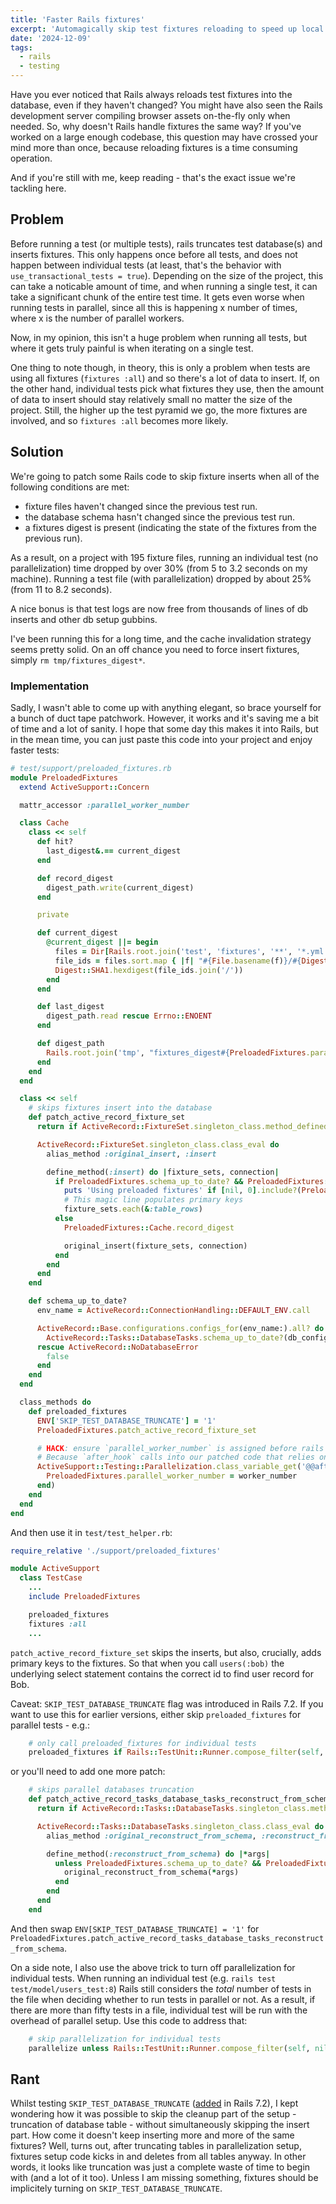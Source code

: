 ```yaml
---
title: 'Faster Rails fixtures'
excerpt: 'Automagically skip test fixtures reloading to speed up local tests.'
date: '2024-12-09'
tags:
  - rails
  - testing
---
```


Have you ever noticed that Rails always reloads test fixtures into the database, even if they haven't changed? You might have also seen the Rails development server compiling browser assets on-the-fly only when needed. So, why doesn't Rails handle fixtures the same way? If you've worked on a large enough codebase, this question may have crossed your mind more than once, because reloading fixtures is a time consuming operation.

And if you're still with me, keep reading - that's the exact issue we're tackling here.

## Problem

Before running a test (or multiple tests), rails truncates test database(s) and inserts fixtures. This only happens once before all tests, and does not happen between individual tests (at least, that's the behavior with `use_transactional_tests = true`). Depending on the size of the project, this can take a noticable amount of time, and when running a single test, it can take a significant chunk of the entire test time. It gets even worse when running tests in parallel, since all this is happening x number of times, where x is the number of parallel workers.

Now, in my opinion, this isn't a huge problem when running all tests, but where it gets truly painful is when iterating on a single test.

One thing to note though, in theory, this is only a problem when tests are using all fixtures (`fixtures :all`) and so there's a lot of data to insert. If, on the other hand, individual tests pick what fixtures they use, then the amount of data to insert should stay relatively small no matter the size of the project. Still, the higher up the test pyramid we go, the more fixtures are involved, and so `fixtures :all` becomes more likely.

## Solution

We're going to patch some Rails code to skip fixture inserts when all of the following conditions are met:

- fixture files haven't changed since the previous test run.
- the database schema hasn't changed since the previous test run.
- a fixtures digest is present (indicating the state of the fixtures from the previous run).

As a result, on a project with 195 fixture files, running an individual test (no parallelization) time dropped by over 30% (from 5 to 3.2 seconds on my machine). Running a test file (with parallelization) dropped by about 25% (from 11 to 8.2 seconds).

A nice bonus is that test logs are now free from thousands of lines of db inserts and other db setup gubbins.

I've been running this for a long time, and the cache invalidation strategy seems pretty solid. On an off chance you need to force insert fixtures, simply `rm tmp/fixtures_digest*`.

### Implementation

Sadly, I wasn't able to come up with anything elegant, so brace yourself for a bunch of duct tape patchwork. However, it works and it's saving me a bit of time and a lot of sanity. I hope that some day this makes it into Rails, but in the mean time, you can just paste this code into your project and enjoy faster tests:

```ruby
# test/support/preloaded_fixtures.rb
module PreloadedFixtures
  extend ActiveSupport::Concern

  mattr_accessor :parallel_worker_number

  class Cache
    class << self
      def hit?
        last_digest&.== current_digest
      end

      def record_digest
        digest_path.write(current_digest)
      end

      private

      def current_digest
        @current_digest ||= begin
          files = Dir[Rails.root.join('test', 'fixtures', '**', '*.yml')]
          file_ids = files.sort.map { |f| "#{File.basename(f)}/#{Digest::SHA1.file(f).hexdigest}" }
          Digest::SHA1.hexdigest(file_ids.join('/'))
        end
      end

      def last_digest
        digest_path.read rescue Errno::ENOENT
      end

      def digest_path
        Rails.root.join('tmp', "fixtures_digest#{PreloadedFixtures.parallel_worker_number}")
      end
    end
  end

  class << self
    # skips fixtures insert into the database
    def patch_active_record_fixture_set
      return if ActiveRecord::FixtureSet.singleton_class.method_defined?(:original_insert)

      ActiveRecord::FixtureSet.singleton_class.class_eval do
        alias_method :original_insert, :insert

        define_method(:insert) do |fixture_sets, connection|
          if PreloadedFixtures.schema_up_to_date? && PreloadedFixtures::Cache.hit? && fixture_sets.first.model_class.count.positive?
            puts 'Using preloaded fixtures' if [nil, 0].include?(PreloadedFixtures.parallel_worker_number)
            # This magic line populates primary keys
            fixture_sets.each(&:table_rows)
          else
            PreloadedFixtures::Cache.record_digest

            original_insert(fixture_sets, connection)
          end
        end
      end
    end

    def schema_up_to_date?
      env_name = ActiveRecord::ConnectionHandling::DEFAULT_ENV.call

      ActiveRecord::Base.configurations.configs_for(env_name:).all? do |db_config|
        ActiveRecord::Tasks::DatabaseTasks.schema_up_to_date?(db_config)
      rescue ActiveRecord::NoDatabaseError
        false
      end
    end
  end

  class_methods do
    def preloaded_fixtures
      ENV['SKIP_TEST_DATABASE_TRUNCATE'] = '1'
      PreloadedFixtures.patch_active_record_fixture_set

      # HACK: ensure `parallel_worker_number` is assigned before rails' setup fixtures `after_hook`.
      # Because `after_hook` calls into our patched code that relies on `parallel_worker_number`.
      ActiveSupport::Testing::Parallelization.class_variable_get('@@after_fork_hooks').unshift(proc do |worker_number|
        PreloadedFixtures.parallel_worker_number = worker_number
      end)
    end
  end
end
```

And then use it in `test/test_helper.rb`:

```ruby
require_relative './support/preloaded_fixtures'

module ActiveSupport
  class TestCase
    ...
    include PreloadedFixtures

    preloaded_fixtures
    fixtures :all
    ...
```

`patch_active_record_fixture_set` skips the inserts, but also, crucially, adds primary keys to the fixtures. So that when you call `users(:bob)` the underlying select statement contains the correct id to find user record for Bob.

Caveat: `SKIP_TEST_DATABASE_TRUNCATE` flag was introduced in Rails 7.2. If you want to use this for earlier versions, either skip `preloaded_fixtures` for parallel tests - e.g.:

```ruby
    # only call preloaded_fixtures for individual tests
    preloaded_fixtures if Rails::TestUnit::Runner.compose_filter(self, nil)
```

or you'll need to add one more patch:

```ruby
    # skips parallel databases truncation
    def patch_active_record_tasks_database_tasks_reconstruct_from_schema
      return if ActiveRecord::Tasks::DatabaseTasks.singleton_class.method_defined?(:original_reconstruct_from_schema)

      ActiveRecord::Tasks::DatabaseTasks.singleton_class.class_eval do
        alias_method :original_reconstruct_from_schema, :reconstruct_from_schema

        define_method(:reconstruct_from_schema) do |*args|
          unless PreloadedFixtures.schema_up_to_date? && PreloadedFixtures::Cache.hit?
            original_reconstruct_from_schema(*args)
          end
        end
      end
    end
```

And then swap `ENV[SKIP_TEST_DATABASE_TRUNCATE] = '1'` for `PreloadedFixtures.patch_active_record_tasks_database_tasks_reconstruct_from_schema`.

On a side note, I also use the above trick to turn off parallelization for individual tests. When running an individual test (e.g. `rails test test/model/users_test:8`) Rails still considers the _total_ number of tests in the file when deciding whether to run tests in parallel or not. As a result, if there are more than fifty tests in a file, individual test will be run with the overhead of parallel setup. Use this code to address that:

```ruby
    # skip parallelization for individual tests
    parallelize unless Rails::TestUnit::Runner.compose_filter(self, nil)
```

## Rant

Whilst testing `SKIP_TEST_DATABASE_TRUNCATE` ([added](https://github.com/rails/rails/pull/51686) in Rails 7.2), I kept wondering how it was possible to skip the cleanup part of the setup - truncation of database table - without simultaneously skipping the insert part. How come it doesn't keep inserting more and more of the same fixtures? Well, turns out, after truncating tables in parallelization setup, fixtures setup code kicks in and deletes from all tables anyway. In other words, it looks like truncation was just a complete waste of time to begin with (and a lot of it too). Unless I am missing something, fixtures should be implicitely turning on `SKIP_TEST_DATABASE_TRUNCATE`.
